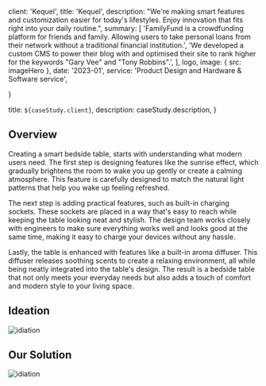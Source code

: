 

  client: 'Kequel',
  title: 'Kequel', 
  description:
    "We're making smart features and customization easier for today's lifestyles. Enjoy innovation that fits right into your daily routine.",
  summary: [
    'FamilyFund is a crowdfunding platform for friends and family. Allowing users to take personal loans from their network without a traditional financial institution.',
    'We developed a custom CMS to power their blog with and optimised their site to rank higher for the keywords "Gary Vee" and "Tony Robbins".',
  ],
  logo,
  image: { src: imageHero },
  date: '2023-01',
  service: 'Product Design and Hardware & Software service',
  
}

  title: `${caseStudy.client}`,
  description: caseStudy.description,
}

## Overview

Creating a smart bedside table, starts with understanding what modern users need. The first step is designing features like the sunrise effect, which gradually brightens the room to wake you up gently or create a calming atmosphere. This feature is carefully designed to match the natural light patterns that help you wake up feeling refreshed.

The next step is adding practical features, such as built-in charging sockets. These sockets are placed in a way that's easy to reach while keeping the table looking neat and stylish. The design team works closely with engineers to make sure everything works well and looks good at the same time, making it easy to charge your devices without any hassle.

Lastly, the table is enhanced with features like a built-in aroma diffuser. This diffuser releases soothing scents to create a relaxing environment, all while being neatly integrated into the table's design. The result is a bedside table that not only meets your everyday needs but also adds a touch of comfort and modern style to your living space.


## Ideation
<div className = "max-w-5xl"> 
<Image src={ideation} alt ="idiation" width={1005} height={526} priority classname = "py-8 w-full h-full"/>
</div>


## Our Solution 
<div className = "max-w-5xl"> 
<Image src={solution} alt ="idiation" width={1005} height={526} priority classname = "py-8 w-full h-full"/>
</div>
